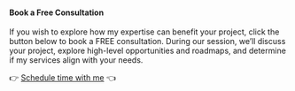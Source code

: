 #### Book a Free Consultation
If you wish to explore how my expertise can benefit your project, click the button below to book a FREE consultation. During our session, we'll discuss your project, explore high-level opportunities and roadmaps, and determine if my services align with your needs.

👉 [Schedule time with me](https://calendly.com/christianjmills/initial-consultation) 👈

